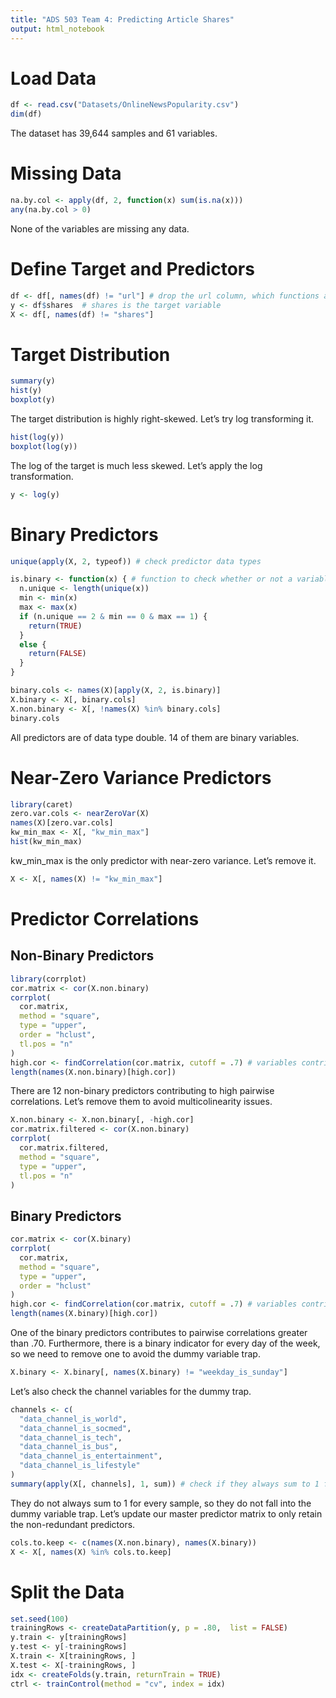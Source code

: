 ```yaml
---
title: "ADS 503 Team 4: Predicting Article Shares"
output: html_notebook
---
```


# Load Data
```r
df <- read.csv("Datasets/OnlineNewsPopularity.csv")
dim(df)
```
The dataset has 39,644 samples and 61 variables. 

# Missing Data
```r
na.by.col <- apply(df, 2, function(x) sum(is.na(x)))
any(na.by.col > 0)
```
None of the variables are missing any data. 

# Define Target and Predictors
```r
df <- df[, names(df) != "url"] # drop the url column, which functions as a sample ID
y <- df$shares  # shares is the target variable 
X <- df[, names(df) != "shares"]
```

# Target Distribution
```r
summary(y)
hist(y)
boxplot(y)
```

The target distribution is highly right-skewed. Let's try log transforming it. 
```r
hist(log(y))
boxplot(log(y))
```

The log of the target is much less skewed. Let's apply the log transformation. 
```r
y <- log(y)
```


# Binary Predictors
```r
unique(apply(X, 2, typeof)) # check predictor data types 

is.binary <- function(x) { # function to check whether or not a variable is binary 
  n.unique <- length(unique(x))
  min <- min(x)
  max <- max(x)
  if (n.unique == 2 & min == 0 & max == 1) {
    return(TRUE)
  }
  else {
    return(FALSE)
  }
}

binary.cols <- names(X)[apply(X, 2, is.binary)]
X.binary <- X[, binary.cols]
X.non.binary <- X[, !names(X) %in% binary.cols]
binary.cols
```
All predictors are of data type double. 14 of them are binary variables. 

# Near-Zero Variance Predictors
```r
library(caret)
zero.var.cols <- nearZeroVar(X)
names(X)[zero.var.cols]
kw_min_max <- X[, "kw_min_max"]
hist(kw_min_max)
```

kw_min_max is the only predictor with near-zero variance. Let's remove it.
```r
X <- X[, names(X) != "kw_min_max"]
```

# Predictor Correlations
## Non-Binary Predictors
```r
library(corrplot)
cor.matrix <- cor(X.non.binary)
corrplot(
  cor.matrix, 
  method = "square", 
  type = "upper", 
  order = "hclust",
  tl.pos = "n"
)
high.cor <- findCorrelation(cor.matrix, cutoff = .7) # variables contributing to high pairwise correlations 
length(names(X.non.binary)[high.cor])
```

There are 12 non-binary predictors contributing to high pairwise correlations. Let's remove them to avoid multicolinearity issues. 
```r
X.non.binary <- X.non.binary[, -high.cor]
cor.matrix.filtered <- cor(X.non.binary)
corrplot(
  cor.matrix.filtered,
  method = "square",
  type = "upper",
  tl.pos = "n"
)
```

## Binary Predictors
```r
cor.matrix <- cor(X.binary)
corrplot(
  cor.matrix, 
  method = "square", 
  type = "upper", 
  order = "hclust"
)
high.cor <- findCorrelation(cor.matrix, cutoff = .7) # variables contributing to high pairwise correlations 
length(names(X.binary)[high.cor])
```

One of the binary predictors contributes to pairwise correlations greater than .70. Furthermore, there is a binary indicator for every day of the week, so we need to remove one to avoid the dummy variable trap. 

```r
X.binary <- X.binary[, names(X.binary) != "weekday_is_sunday"]
```
Let's also check the channel variables for the dummy trap. 
```r
channels <- c(
  "data_channel_is_world",
  "data_channel_is_socmed",
  "data_channel_is_tech",
  "data_channel_is_bus",
  "data_channel_is_entertainment",
  "data_channel_is_lifestyle"
)
summary(apply(X[, channels], 1, sum)) # check if they always sum to 1 for every sample
```
They do not always sum to 1 for every sample, so they do not fall into the dummy variable trap. 
Let's update our master predictor matrix to only retain the non-redundant predictors. 
```r
cols.to.keep <- c(names(X.non.binary), names(X.binary))
X <- X[, names(X) %in% cols.to.keep] 
```

# Split the Data
```r
set.seed(100)
trainingRows <- createDataPartition(y, p = .80,  list = FALSE)
y.train <- y[trainingRows]
y.test <- y[-trainingRows]
X.train <- X[trainingRows, ]
X.test <- X[-trainingRows, ]
idx <- createFolds(y.train, returnTrain = TRUE)
ctrl <- trainControl(method = "cv", index = idx)
```
























